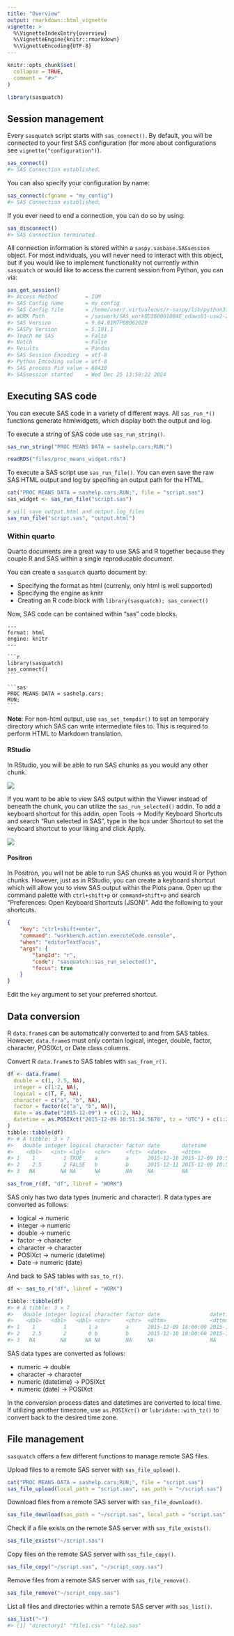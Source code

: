 ```yaml
---
title: "Overview"
output: rmarkdown::html_vignette
vignette: >
  %\VignetteIndexEntry{overview}
  %\VignetteEngine{knitr::rmarkdown}
  %\VignetteEncoding{UTF-8}
---
```


```r
knitr::opts_chunk$set(
  collapse = TRUE,
  comment = "#>"
)
```

```r
library(sasquatch)
```

## Session management

Every `sasquatch` script starts with `sas_connect()`. By default, you will be
connected to your first SAS configuration (for more about configurations see
`vignette("configuration")`).

```r
sas_connect()
#> SAS Connection established.
```

You can also specify your configuration by name:

```r
sas_connect(cfgname = "my_config")
#> SAS Connection established.
```

If you ever need to end a connection, you can do so by using:

```r
sas_disconnect()
#> SAS Connection terminated.
```

All connection information is stored within a `saspy.sasbase.SASsession` object.
For most individuals, you will never need to interact with this object, but if
you would like to implement functionality not currently within `sasquatch` or 
would like to access the current session from Python, you can via:

```r
sas_get_session()
#> Access Method         = IOM
#> SAS Config name       = my_config
#> SAS Config file       = /home/user/.virtualenvs/r-saspy/lib/python3.12/site-packages/saspy/sascfg_personal.py
#> WORK Path             = /saswork/SAS_work0D3600010B4E_odaws01-usw2-2.oda.sas.com/SAS_work920700010B4E_odaws01-usw2-2.oda.sas.com/
#> SAS Version           = 9.04.01M7P08062020
#> SASPy Version         = 5.101.1
#> Teach me SAS          = False
#> Batch                 = False
#> Results               = Pandas
#> SAS Session Encoding  = utf-8
#> Python Encoding value = utf-8
#> SAS process Pid value = 68430
#> SASsession started    = Wed Dec 25 13:58:22 2024
```

## Executing SAS code

You can execute SAS code in a variety of different ways. All `sas_run_*()` 
functions generate htmlwidgets, which display both the output and log.

To execute a string of SAS code use `sas_run_string()`.

```r
sas_run_string("PROC MEANS DATA = sashelp.cars;RUN;")
```

```r
readRDS("files/proc_means_widget.rds")
```

To execute a SAS script use `sas_run_file()`. You can even save the raw SAS HTML 
output and log by specifing an output path for the HTML. 

```r
cat("PROC MEANS DATA = sashelp.cars;RUN;", file = "script.sas")
sas_widget <- sas_run_file("script.sas")

# will save output.html and output.log files
sas_run_file("script.sas", "output.html")
```

### Within quarto

Quarto documents are a great way to use SAS and R together because they couple
R and SAS within a single reproducable document.

You can create a `sasquatch` quarto document by:

* Specifying the format as html (currenly, only html is well supported)
* Specifying the engine as knitr
* Creating an R code block with `library(sasquatch); sas_connect()`

Now, SAS code can be contained within "sas" code blocks.

`````verbatim
---
format: html
engine: knitr
---

```r
library(sasquatch)
sas_connect()
```

```sas
PROC MEANS DATA = sashelp.cars;
RUN;
```
`````

**Note**: For non-html output, use `sas_set_tempdir()` to set an temporary
directory which SAS can write intermediate files to. This is required to 
perform HTML to Markdown translation.

#### RStudio

In RStudio, you will be able to run SAS chunks as you would any other chunk. 

![](../man/figures/run_sas_chunk.gif)

If you want to be able to view SAS output within the Viewer instead of beneath the chunk, you can utilize the `sas_run_selected()` addin. To add a keyboard shortcut for this addin, open Tools -\> Modify Keyboard Shortcuts and search "Run selected in SAS", type in the box under Shortcut to set the keyboard shortcut to your liking and click Apply.

![](files/rstudio_shrtcts.png)

#### Positron

In Positron, you will not be able to run SAS chunks as you would R or Python chunks. However, just as in RStudio, you can create a keyboard shortcut which will allow you to view SAS output within the Plots pane. Open up the command palette with `ctrl+shift+p` or `command+shift+p` and search "Preferences: Open Keyboard Shortcuts (JSON)". Add the following to your shortcuts.

``` json
{
    "key": "ctrl+shift+enter",
    "command": "workbench.action.executeCode.console",
    "when": "editorTextFocus",
    "args": {
        "langId": "r",
        "code": "sasquatch::sas_run_selected()",
        "focus": true
    }
}
```

Edit the `key` argument to set your preferred shortcut.

## Data conversion

R `data.frame`s can be automatically converted to and from SAS tables. However,
`data.frame`s must only contain logical, integer, double, factor, character, 
POSIXct, or Date class columns.

Convert R `data.frame`s to SAS tables with `sas_from_r()`.

```r
df <- data.frame(
  double = c(1, 2.5, NA),
  integer = c(1:2, NA),
  logical = c(T, F, NA),
  character = c("a", "b", NA),
  factor = factor(c("a", "b", NA)),
  date = as.Date("2015-12-09") + c(1:2, NA),
  datetime = as.POSIXct("2015-12-09 10:51:34.5678", tz = "UTC") + c(1:2, NA)
)
tibble::tibble(df)
#> # A tibble: 3 × 7
#>   double integer logical character factor date       datetime           
#>    <dbl>   <int> <lgl>   <chr>     <fct>  <date>     <dttm>             
#> 1    1         1 TRUE    a         a      2015-12-10 2015-12-09 10:51:35
#> 2    2.5       2 FALSE   b         b      2015-12-11 2015-12-09 10:51:36
#> 3   NA        NA NA      NA        NA     NA         NA                 

sas_from_r(df, "df", libref = "WORK")
```

SAS only has two data types (numeric and character). R data types are converted
as follows:

* logical -> numeric
* integer -> numeric
* double -> numeric
* factor -> character
* character -> character
* POSIXct -> numeric (datetime)
* Date -> numeric (date)


And back to SAS tables with `sas_to_r()`.

```r
df <- sas_to_r("df", libref = "WORK")

tibble::tibble(df)
#> # A tibble: 3 × 7
#>   double integer logical character factor date                datetime           
#>    <dbl>   <dbl>   <dbl> <chr>     <chr>  <dttm>              <dttm>             
#> 1    1         1       1 a         a      2015-12-09 18:00:00 2015-12-09 04:51:35
#> 2    2.5       2       0 b         b      2015-12-10 18:00:00 2015-12-09 04:51:36
#> 3   NA        NA      NA NA        NA     NA                  NA                 
```

SAS data types are converted as follows:

* numeric -> double
* character -> character
* numeric (datetime) -> POSIXct
* numeric (date) -> POSIXct

In the conversion process dates and datetimes are converted to local time. If 
utilizing another timezone, use `as.POSIXct()` or `lubridate::with_tz()` to 
convert back to the desired time zone.

## File management

`sasquatch` offers a few different functions to manage remote SAS files.

Upload files to a remote SAS server with `sas_file_upload()`.

```r
cat("PROC MEANS DATA = sashelp.cars;RUN;", file = "script.sas")
sas_file_upload(local_path = "script.sas", sas_path = "~/script.sas")
```

Download files from a remote SAS server with `sas_file_download()`.

```r
sas_file_download(sas_path = "~/script.sas", local_path = "script.sas")
```

Check if a file exists on the remote SAS server with `sas_file_exists()`.
```r
sas_file_exists("~/script.sas")
```

Copy files on the remote SAS server with `sas_file_copy()`.

```r
sas_file_copy("~/script.sas", "~/script_copy.sas")
```

Remove files from a remote SAS server with `sas_file_remove()`.

```r
sas_file_remove("~/script_copy.sas")
```

List all files and directories within a remote SAS server with `sas_list()`.

```r
sas_list("~")
#> [1] "directory1" "file1.csv" "file2.sas"
```